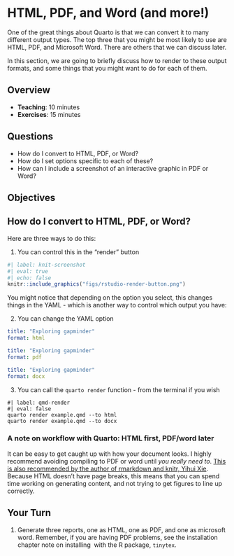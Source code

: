 # HTML, PDF, and Word (and more!)

One of the great things about Quarto is that we can convert it to many different output types. The top three that you might be most likely to use are HTML, PDF, and Microsoft Word. There are others that we can discuss later.

In this section, we are going to briefly discuss how to render to these output formats, and some things that you might want to do for each of them.

## Overview

* **Teaching**: 10 minutes
* **Exercises**: 15 minutes

## Questions

* How do I convert to HTML, PDF, or Word?
* How do I set options specific to each of these?
* How can I include a screenshot of an interactive graphic in PDF or Word?

## Objectives

## How do I convert to HTML, PDF, or Word?

Here are three ways to do this:

1. You can control this in the "render" button

```r
#| label: knit-screenshot
#| eval: true
#| echo: false
knitr::include_graphics("figs/rstudio-render-button.png")
```

You might notice that depending on the option you select, this changes things in the YAML - which is another way to control which output you have:

2. You can change the YAML option 

```YAML
title: "Exploring gapminder"
format: html
```

```YAML
title: "Exploring gapminder"
format: pdf
```

```YAML
title: "Exploring gapminder"
format: docx
```

3. You can call the `quarto render` function - from the terminal if you wish

```shell
#| label: qmd-render
#| eval: false
quarto render example.qmd --to html
quarto render example.qmd --to docx
```

### A note on workflow with Quarto: HTML first, PDF/word later

It can be easy to get caught up with how your document looks. I highly recommend avoiding compiling to PDF or word until _you really need to_. [This is also recommended by the author of rmarkdown and knitr, Yihui Xie](https://yihui.name/en/2018/07/in-html-i-trust/). Because HTML doesn't have page breaks, this means that you can spend time working on generating content, and not trying to get figures to line up correctly. 

## Your Turn {.exercise}

1. Generate three reports, one as HTML, one as PDF, and one as microsoft word. Remember, if you are having PDF problems, see the installation chapter note on installing \LaTeX\ with the R package, `tinytex`.
